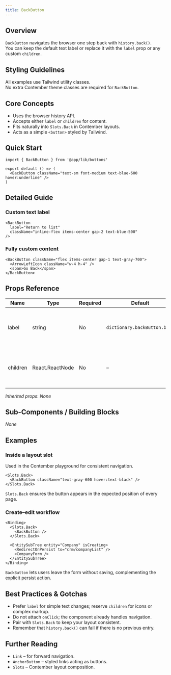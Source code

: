 ```yaml
---
title: BackButton
---
```


<!-- Edited by human: false -->
<!-- Examples count: 16 -->
<!-- Source examples: 3 -->
<!-- Playground examples: 3 -->
<!-- External examples: 10 -->
<!-- Import examples: 6 -->

## Overview
`BackButton` navigates the browser one step back with `history.back()`.  
You can keep the default text label or replace it with the `label` prop or any custom `children`.

## Styling Guidelines
All examples use Tailwind utility classes.  
No extra Contember theme classes are required for `BackButton`.

## Core Concepts
* Uses the browser history API.
* Accepts either `label` or `children` for content.
* Fits naturally into `Slots.Back` in Contember layouts.
* Acts as a simple `<button>` styled by Tailwind.

## Quick Start
```tsx
import { BackButton } from '@app/lib/buttons'

export default () => (
  <BackButton className="text-sm font-medium text-blue-600 hover:underline" />
)
```

## Detailed Guide
### Custom text label
```tsx
<BackButton
  label="Return to list"
  className="inline-flex items-center gap-2 text-blue-500"
/>
```

### Fully custom content
```tsx
<BackButton className="flex items-center gap-1 text-gray-700">
  <ArrowLeftIcon className="w-4 h-4" />
  <span>Go Back</span>
</BackButton>
```

## Props Reference
| Name     | Type              | Required | Default                         | Description                                                       |
|----------|-------------------|----------|---------------------------------|-------------------------------------------------------------------|
| label    | string            | No       | `dictionary.backButton.back`    | Custom button text. Ignored when `children` is provided.          |
| children | React.ReactNode   | No       | –                               | Custom button content. Replaces the label entirely.               |

_Inherited props_: _None_

## Sub-Components / Building Blocks
_None_

## Examples
### Inside a layout slot
Used in the Contember playground for consistent navigation.
```tsx
<Slots.Back>
  <BackButton className="text-gray-600 hover:text-black" />
</Slots.Back>
```
`Slots.Back` ensures the button appears in the expected position of every page.

### Create–edit workflow
```tsx
<Binding>
  <Slots.Back>
    <BackButton />
  </Slots.Back>

  <EntitySubTree entity="Company" isCreating>
    <RedirectOnPersist to="crm/companyList" />
    <CompanyForm />
  </EntitySubTree>
</Binding>
```
`BackButton` lets users leave the form without saving, complementing the explicit persist action.

## Best Practices & Gotchas
* Prefer `label` for simple text changes; reserve `children` for icons or complex markup.
* Do not attach `onClick`; the component already handles navigation.
* Pair with `Slots.Back` to keep your layout consistent.
* Remember that `history.back()` can fail if there is no previous entry.

## Further Reading
* `Link` – for forward navigation.
* `AnchorButton` – styled links acting as buttons.
* `Slots` – Contember layout composition.

<!-- End of Generated Documentation -->